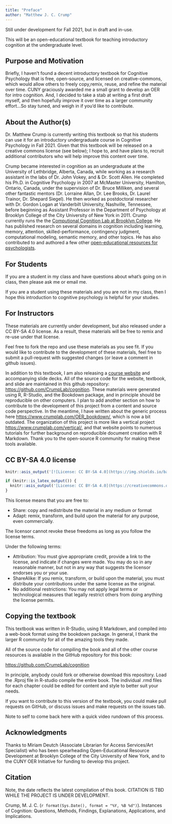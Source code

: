 ```yaml
---
title: "Preface"
author: "Matthew J. C. Crump"
---
```


Still under development for Fall 2021, but in draft and in-use.

This will be an open-educational textbook for teaching introductory cognition at the undergraduate level.

## Purpose and Motivation

Briefly, I haven't found a decent introductory textbook for Cognitive Psychology that is free, open-source, and licensed on creative-commons, which would allow others to freely copy,remix, reuse, and refine the material over time. CUNY graciously awarded me a small grant to develop an OER for intro cognition. And, I decided to take a stab at writing a first draft myself, and then hopefully improve it over time as a larger community effort...So stay tuned, and weigh in if you'd like to contribute.

## About the Author(s)

Dr. Matthew Crump is currently writing this textbook so that his students can use it for an introductory undergraduate course in Cognitive Psychology in Fall 2021. Given that this textbook will be released on a creative commons license (see below); I hope to, and have plans to, recruit additional contributors who will help improve this content over time.

Crump became interested in cognition as an undergraduate at the University of Lethbridge, Alberta, Canada, while working as a research assistant in the labs of Dr. John Vokey, and & Dr. Scott Allen. He completed his Ph.D. in Cognitive Psychology in 2007 at McMaster University, Hamilton, Ontario, Canada, under the supervision of Dr. Bruce Milliken, and several other fantastic mentors (Dr. Lorraine Allan, Dr. Lee Brooks, Dr. Laurel Trainor, Dr. Shepard Siegel). He then worked as postdoctoral researcher with Dr. Gordon Logan at Vanderbilt University, Nashville, Tennessee, before beginning as Assistant Professor in the Department of Psychology at Brooklyn College of the City University of New York in 2011. Crump currently runs the the [Computional Cognition Lab at Brooklyn College](https://www.crumplab.com). He has published research on several domains in cognition including learning, memory, attention, skilled-performance, contingency judgment, computational modeling, semantic memory, and other topics. He has also contributed to and authored a few other [open-educational resources for psychologists](https://www.crumplab.com/Books.html).

## For Students

If you are a student in my class and have questions about what's going on in class, then please ask me or email me.

If you are a student using these materials and you are not in my class, then I hope this introduction to cognitive psychology is helpful for your studies.

## For Instructors

These materials are currently under development, but also released under a CC BY-SA 4.0 license. As a result, these materials will be free to remix and re-use under that license.

Feel free to fork the repo and use these materials as you see fit. If you would like to contribute to the development of these materials, feel free to submit a pull-request with suggested changes (or leave a comment in github issues).

In addition to this textbook, I am also releasing a [course website](https://www.crumplab.com/cognition/) and accompanying slide decks. All of the source code for the website, textbook, and slide are maintained in this github repository: <https://github.com/CrumpLab/cognition>. These materials were generated using R, R-Studio, and the Bookdown package, and in principle should be reproducible on other computers. I plan to add another section on how to contribute to the development of this project from a content and source code perspective. In the meantime, I have written about the generic process here <https://www.crumplab.com/OER_bookdown/>, which is now a bit outdated. The organization of this project is more like a vertical project <https://www.crumplab.com/vertical/>, and that website points to numerous tutorials for further background on reproducible document creation with R Markdown. Thank you to the open-source R community for making these tools available.

## CC BY-SA 4.0 license

```r
knitr::asis_output('[![License: CC BY-SA 4.0](https://img.shields.io/badge/License-CC%20BY--SA%204.0-lightgrey.svg)](https://creativecommons.org/licenses/by-sa/4.0/)')
```

```r
if (knitr::is_latex_output()) {
  knitr::asis_output('[License: CC BY-SA 4.0](https://creativecommons.org/licenses/by-sa/4.0/)')
}
```

This license means that you are free to:

-   Share: copy and redistribute the material in any medium or format
-   Adapt: remix, transform, and build upon the material for any purpose, even commercially.

The licensor cannot revoke these freedoms as long as you follow the license terms.

Under the following terms:

-   Attribution: You must give appropriate credit, provide a link to the license, and indicate if changes were made. You may do so in any reasonable manner, but not in any way that suggests the licensor endorses you or your use.
-   ShareAlike: If you remix, transform, or build upon the material, you must distribute your contributions under the same license as the original.
-   No additional restrictions: You may not apply legal terms or technological measures that legally restrict others from doing anything the license permits.

## Copying the textbook

This textbook was written in R-Studio, using R Markdown, and compiled into a web-book format using the bookdown package. In general, I thank the larger R community for all of the amazing tools they made.

All of the source code for compiling the book and all of the other course resources is available in the GitHub repository for this book:

<https://github.com/CrumpLab/cognition>

In principle, anybody could fork or otherwise download this repository. Load the .Rproj file in R-studio compile the entire book. The individual .rmd files for each chapter could be edited for content and style to better suit your needs.

If you want to contribute to this version of the textbook, you could make pull requests on GitHub, or discuss issues and make requests on the issues tab.

Note to self to come back here with a quick video rundown of this process.

## Acknowledgments

Thanks to Miriam Deutch (Associate Librarian for Access Services/Art Specialist) who has been spearheading Open-Educational Resource Development at Brooklyn College of the City University of New York, and to the CUNY OER Initiative for funding to develop this project.

## Citation

Note, the date reflects the latest compilation of this book. CITATION IS TBD WHILE THE PROJECT IS UNDER DEVELOPMENT.

Crump, M. J. C. (`r format(Sys.Date(), format = "%Y, %B %d")`). Instances of Cognition: Questions, Methods, Findings, Explanations, Applications, and Implications.
